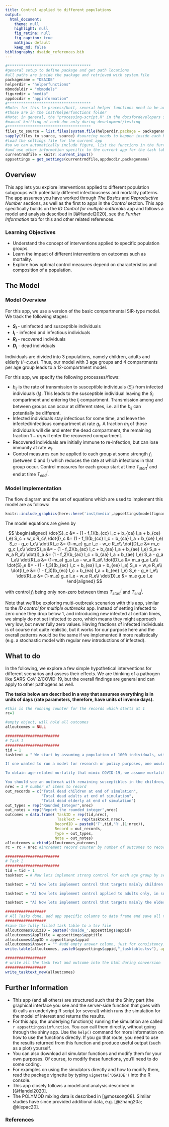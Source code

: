 ```yaml
---
title: Control applied to different populations 
output:
  html_document:
    theme: null
    highlight: null
    fig_retina: null
    fig_caption: true
    mathjax: default 
    keep_md: false
bibliography: dsaide_references.bib
---
```


```r
#*************************************
#general setup to define package and get path locations
#all paths are inside the package and retrieved with system.file
packagename = "DSAIDE"
helperdir = "helperfunctions"
mbmodeldir = "mbmodels"
figuredir = "media"
appdocdir = "appinformation" 
#*************************************
#Note: for this to process/knit, several helper functions need to be available (sourced) first
#those are in the inst/helperfunctions folder
#Note: in general, the "processing-script.R" in the docsfordevelopers should be used to produce the html docs
#manual knitting of each doc only during development/testing
#*************************************
files_to_source = list.files(system.file(helperdir,package = packagename),full.names=TRUE)
sapply(files_to_source, source) #sourcing needs to happen inside each Rmd file since knitr starts a new environment
#load the settings file for the current app 
#so we can automatically include figure, list the functions in the further information section
#and use other information specific to the current app for the task table generation
currentrmdfile = knitr::current_input() 
appsettings = get_settings(currentrmdfile,appdocdir,packagename)
```



## Overview {#shinytab1}  
This app lets you explore interventions applied to different population subgroups with potentially different infectiousness and mortality patterns. The app assumes you have worked through _The Basics_ and _Reproductive Number_ sections, as well as the first to apps in the _Control_ section. This app specifically builds on the _ID Control for multiple outbreaks_ app and follows a model and analysis described in [@Handel2020], see the _Further Information_ tab for this and other related references.


### Learning Objectives  
* Understand the concept of interventions applied to specific population groups.  
* Learn the impact of different interventions on outcomes such as  mortality.
* Explore how optimal control measures depend on characteristics and composition of a population.  


## The Model {#shinytab2}

### Model Overview
For this app, we use a version of the basic compartmental SIR-type model. We track the following stages:

* **$S_i$** - uninfected and susceptible individuals 
* **$I_i$** - infected and infectious individuals
* **$R_i$** - recovered individuals
* **$D_i$** - dead individuals

Individuals are divided into 3 populations, namely children, adults and elderly (_i=c,a,e_). Thus, our model with 3 age groups and 4 compartments per age group leads to a 12-compartment model.

For this app, we specify the following processes/flows: 

* _b~ij~_ is the rate of transmission to susceptible individuals (_S~i~_) from infected individuals (_I~j~_). This leads to the susceptible individual leaving the _S~i~_ compartment and entering the _I~i~_ compartment. Transmission among and between groups can occur at different rates, i.e. all the _b~ij~_ can potentially be different.   
* Infected individuals stay infectious for some time, and leave the infected/infectious compartment at rate $g_i$. A fraction $m_i$ of those individuals will die and enter the dead compartment, the remaining fraction $1-m_i$ will enter the recovered compartment. 
* Recovered individuals are initially immune to re-infection, but can lose immunity at rate $w_i$.
* Control measures can be applied to each group at some strength $f_i$ (between 0 and 1) which reduces the rate at which infections in that group occur. Control measures for each group start at time $T^i_{start}$ and end at time $T^i_{end}$.


### Model Implementation
The flow diagram and the set of equations which are used to implement this model are as follows:

```r
knitr::include_graphics(here::here('inst/media',appsettings$modelfigname))
```


The model equations are given by

$$
\begin{aligned}
\dot{S}_c &= - (1 - f_1)(b_{cc} I_c + b_{ca} I_a + b_{ce} I_e) S_c + w_c R_c\\
\dot{I}_c &=   (1 - f_1)(b_{cc} I_c + b_{ca} I_a + b_{ce} I_e) S_c - g_c I_c\\
\dot{R}_c &= (1-m_c) g_c I_c - w_c R_c\\
\dot{D}_c &= m_c g_c I_c\\
\dot{S}_a &= - (1 - f_2)(b_{ac} I_c + b_{aa} I_a + b_{ae} I_e) S_a + w_a R_a\\
\dot{I}_a &=   (1 - f_2)(b_{ac} I_c + b_{aa} I_a + b_{ae} I_e) S_a - g_a I_a\\
\dot{R}_a &= (1-m_a) g_a I_a - w_a R_a\\
\dot{D}_a &= m_a g_a I_a\\
\dot{S}_e &= - (1 - f_3)(b_{ec} I_c + b_{ea} I_a + b_{ee} I_e) S_e + w_e R_e\\
\dot{I}_e &=   (1 - f_3)(b_{ec} I_c + b_{ea} I_a + b_{ee} I_e) S_e - g_e I_e\\
\dot{R}_e &= (1-m_e) g_e I_e - w_e R_e\\
\dot{D}_e &= m_e g_e I_e
\end{aligned}
$$

with control _f~i~_ being only non-zero between times $T^i_{start}$ and $T^i_{end}$.


Note that we'll be exploring multi-outbreak scenarios with this app, similar to the _ID control for multiple outbreaks_ app. Instead of setting infected to zero once they drop below 1, and introducing new infected at certain times, we simply do not set infected to zero, which means they might approach very low, but never fully zero values. Having fractions of infected individuals is of course not quite realistic, but it works for our purpose here and the overall patterns would be the same if we implemented it more realistically (e.g. a stochastic model with regular new introductions of infected).


## What to do {#shinytab3}

In the following, we explore a few simple hypothetical interventions for different scenarios and assess their effects. We are thinking of a pathogen like SARS-CoV-2/COVID-19, but the overall findings are general and can apply to other pathogens as well.

**The tasks below are described in a way that assumes everything is in units of days  (rate parameters, therefore, have units of inverse days).**


```r

#this is the running counter for the records which starts at 1 
rc=1

#empty object, will hold all outcomes
alloutcomes = NULL

########################
# Task 1
########################
tid = 1
tasktext = " We start by assuming a population of 1000 individuals, with 20% children, 25% elderly and the remainder middle-aged adults. Set the values for _S~c~_, _S~a~_ and _S~e~_ to reflect these assumptions. Start with one infected adult, no infected in the other groups. We make the assumption that infection lasts around 10 days in each age group. This means setting the rates g~i~=0.1. 

If one wanted to run a model for research or policy purposes, one would want to choose transmission rates within and between groups to approximate reality. These transmission rates depend on the pathogen. For respiratory infections, the POLYMOD data is often used (see _Further Resources_ for references). We keep it simple here and assume that rates of transmission within groups is larger than between groups, but that otherwise all groups have the same rates. We'll set b~cc~ = b~aa~ = b~ee~ = 0.0003 (within-group transmission) and all other transmission rates to 0.0001.  

To obtain age-related mortality that mimic COVID-19, we assume mortality among infected to be 0.1%, 1% and 10% for children, adults and elderly respectively. Set the parameters $m_i$ accordingly. Turn off waning immunity for now. Run the simulation without any control applied, i.e. f~1~ = f~2~ = f~3~ = 0 (thus the start and end times for the control do not matter). Run the simulation for 300 days. 

You should see an outbreak with remaining susceptibles in the children/adult/elderly categories of around 75/109/86."
nrec = 3 # number of items to record
out_records = c("Total dead children at end of simulation",
                "Total dead adults at end of simulation",
                "Total dead elderly at end of simulation")
out_types = rep("Rounded_Integer",nrec)
out_notes = rep("Report the rounded integer",nrec)
outcomes = data.frame( TaskID = rep(tid,nrec),
                       TaskText = rep(tasktext,nrec),
                      RecordID = paste0('T',tid,'R',(1:nrec)),
                      Record = out_records, 
                      Type = out_types, 
                      Note = out_notes)
alloutcomes = rbind(alloutcomes,outcomes)
rc = rc + nrec #increment record counter by number of outcomes to record for this task 

########################
# Task 2
########################
tid = tid + 1
tasktext = # Now lets implement strong control for each age group by setting f~1~ = f~2~ = f~3~ = 0.9. Assume that each control starts 90 days after outbreak start and lasts for 90 days. Keep all other values as previously. Run the simulation. You should see that the strong control initially pushes infected down, but once control is stopped, the outbreak rebounds and the overall size of the outbreak is similar to that without control."

tasktext = "A) Now lets implement control that targets mainly children. We also need to apply some control to adults, the largest group, to make the effective reproductive number values comparable. This can be achieved by setting $f_1=1; f_2=0.339; f_3=0$. Assume that each control starts 90 days after outbreak start and lasts for 90 days. Keep all other values as previously. Run the simulation. "

tasktext = "A) Now lets implement control applied to adults only, in such a way that the effective reproductive number is the same as for the previous task. This can be achieved by setting $f_1=0; f_2=0.475; f_3=0$. Keep all other values as previously. Run the simulation."

tasktext = "A) Now lets implement control that targets mainly the elderly group, again keeping the overall effective reproductive number the same. This can be achieved by setting $f_1=0; f_2=0.318; f_3=1$. Keep all other values as previously. Run the simulation. "

```


```r
##################
# All Tasks done, add app specific columns to data frame and save all to file 
##################
#save the fully filled task table to a tsv file
alloutcomes$QuizID = paste0('dsaide_',appsettings$appid)
alloutcomes$AppTitle = appsettings$apptitle
alloutcomes$AppID = appsettings$appid
alloutcomes$Answer = "" #add empty answer column, just for consistency. Should probably be removed here.
write.table(alloutcomes, paste0(appsettings$appid,"_tasktable.tsv"), append = FALSE, sep = "\t", row.names = F, col.names = TRUE)
```


```r
##################
# write all the task text and outcome into the html during conversion
##################
write_tasktext_new(alloutcomes)
```



## Further Information {#shinytab4}

* This app (and all others) are structured such that the Shiny part (the graphical interface you see and the server-side function that goes with it) calls an underlying R script (or several) which runs the simulation for the model of interest and returns the results.
* For this app, the underlying function(s) running the simulation are called ``r appsettings$simfunction``. You can call them directly, without going through the shiny app. Use the `help()` command for more information on how to use the functions directly. If you go that route, you need to use the results returned from this function and produce useful output (such as a plot) yourself. 
* You can also download all simulator functions and modify them for your own purposes.  Of course, to modify these functions, you'll need to do some coding.
* For examples on using the simulators directly and how to modify them, read the package vignette by typing `vignette('DSAIDE')` into the R console.
* This app closely follows a model and analysis described in [@Handel2020]. 
* The POLYMOD mixing data is described in [@mossong08]. Similar studies have since provided additional data, e.g. [@zhang20a; @klepac20].

### References

